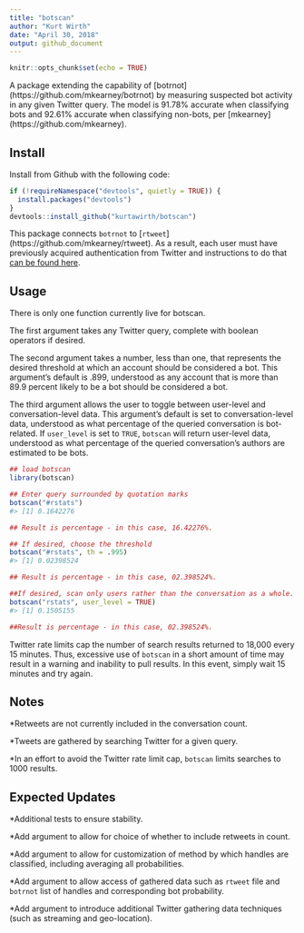 ---
title: "botscan"
author: "Kurt Wirth"
date: "April 30, 2018"
output: github_document
---

```{r setup, include=FALSE}
knitr::opts_chunk$set(echo = TRUE)
```
A package extending the capability of [botrnot]
(https://github.com/mkearney/botrnot) by measuring suspected bot activity in any 
given Twitter query. The model is 91.78% accurate when classifying bots and 
92.61% accurate when classifying non-bots, per [mkearney]
(https://github.com/mkearney).

## Install

Install from Github with the following code:

```{r install, eval = FALSE}
if (!requireNamespace("devtools", quietly = TRUE)) {
  install.packages("devtools")
}
devtools::install_github("kurtawirth/botscan")
```

This package connects <code>botrnot</code> to [<code>rtweet</code>]
(https://github.com/mkearney/rtweet). As a result, each user must have 
previously acquired authentication from Twitter and instructions to do that 
[can be found here](http://rtweet.info/articles/auth.html).

## Usage

There is only one function currently live for botscan. 

The first argument takes any Twitter query, complete with boolean operators if
desired.

The second argument takes a number, less than one, that represents the desired 
threshold at which an account should be considered a bot. This argument's 
default is .899, understood as any account that is more than 89.9 percent 
likely to be a bot should be considered a bot.

The third argument allows the user to toggle between user-level and
conversation-level data. This argument's default is set to conversation-level
data, understood as what percentage of the queried conversation is bot-related.
If <code>user_level</code> is set to <code>TRUE</code>, <code>botscan</code> 
will return user-level data, understood as what percentage of the queried 
conversation's authors are estimated to be bots.

```{r usage, eval = FALSE}
## load botscan
library(botscan)

## Enter query surrounded by quotation marks
botscan("#rstats")
#> [1] 0.1642276

## Result is percentage - in this case, 16.42276%.

## If desired, choose the threshold
botscan("#rstats", th = .995)
#> [1] 0.02398524

## Result is percentage - in this case, 02.398524%.

##If desired, scan only users rather than the conversation as a whole.
botscan("rstats", user_level = TRUE)
#> [1] 0.1505155

##Result is percentage - in this case, 02.398524%.
```

Twitter rate limits cap the number of search results returned to 18,000 every 
15 minutes. Thus, excessive use of <code>botscan</code> in a short amount of 
time may result in a warning and inability to pull results. In this event, 
simply wait 15 minutes and try again.

## Notes

*Retweets are not currently included in the conversation count.

*Tweets are gathered by searching Twitter for a given query.

*In an effort to avoid the Twitter rate limit cap, <code>botscan</code> limits 
searches to 1000 results.

## Expected Updates

*Additional tests to ensure stability.

*Add argument to allow for choice of whether to include retweets in count.

*Add argument to allow for customization of method by which handles are 
classified, including averaging all probabilities.

*Add argument to allow access of gathered data such as <code>rtweet</code> file
and <code>botrnot</code> list of handles and corresponding bot probability.

*Add argument to introduce additional Twitter gathering data techniques (such as 
streaming and geo-location).
